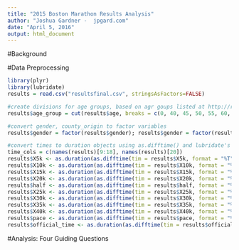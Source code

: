 ```yaml
---
title: "2015 Boston Marathon Results Analysis"
author: "Joshua Gardner -  jpgard.com"
date: "April 5, 2016"
output: html_document
---
```


#Background

#Data Preprocessing

```r
library(plyr)
library(lubridate)
results = read.csv("resultsfinal.csv", stringsAsFactors=FALSE)

#create divisions for age groups, based on agr goups listed at http://raceday.baa.org/statistics.html
results$age_group = cut(results$age, breaks = c(0, 40, 45, 50, 55, 60, 65, 70, 75, 80), labels = c("under_40", "40-44", "45-49", "50-54", "60-64", "65-69", "70-74", "75-79", "80+"), right = FALSE, ordered_result = TRUE)

#convert gender, county_origin to factor variables
results$gender = factor(results$gender); results$gender = factor(results$gender); results$county = factor(results$county)

#convert times to duration objects using as.difftime() and lubridate's as.duration()
time_cols = c(names(results)[9:18], names(results)[20])
results$X5k <- as.duration(as.difftime(tim = results$X5k, format = "%T", units = "secs"))
results$X10k <- as.duration(as.difftime(tim = results$X10k, format = "%T", units = "secs"))
results$X15k <- as.duration(as.difftime(tim = results$X15k, format = "%T", units = "secs"))
results$X20k <- as.duration(as.difftime(tim = results$X20k, format = "%T", units = "secs"))
results$half <- as.duration(as.difftime(tim = results$half, format = "%T", units = "secs"))
results$X25k <- as.duration(as.difftime(tim = results$X25k, format = "%T", units = "secs"))
results$X30k <- as.duration(as.difftime(tim = results$X30k, format = "%T", units = "secs"))
results$X35k <- as.duration(as.difftime(tim = results$X35k, format = "%T", units = "secs"))
results$X40k <- as.duration(as.difftime(tim = results$X40k, format = "%T", units = "secs"))
results$pace <- as.duration(as.difftime(tim = results$pace, format = "%T", units = "secs"))
results$official_time <- as.duration(as.difftime(tim = results$official_time, format = "%T", units = "secs"))

```

#Analysis: Four Guiding Questions
